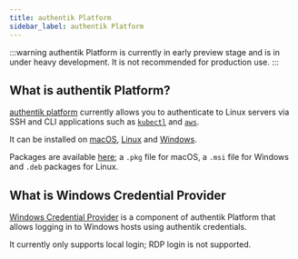 ```yaml
---
title: authentik Platform
sidebar_label: authentik Platform
---
```


:::warning
authentik Platform is currently in early preview stage and is in under heavy development. It is not recommended for production use.
:::

## What is authentik Platform?

[authentik platform](https://github.com/goauthentik/platform) currently allows you to authenticate to Linux servers via SSH and CLI applications such as [`kubectl`](./kubectl.mdx) and [`aws`](./aws.mdx).

It can be installed on [macOS](./macos.mdx), [Linux](./linux.mdx) and [Windows](./windows.mdx).

Packages are available [here](https://authentik-pkg.netlify.app/); a `.pkg` file for macOS, a `.msi` file for Windows and `.deb` packages for Linux.

## What is Windows Credential Provider

[Windows Credential Provider](./windows-credential-provider.mdx) is a component of authentik Platform that allows logging in to Windows hosts using authentik credentials.

It currently only supports local login; RDP login is not supported.

